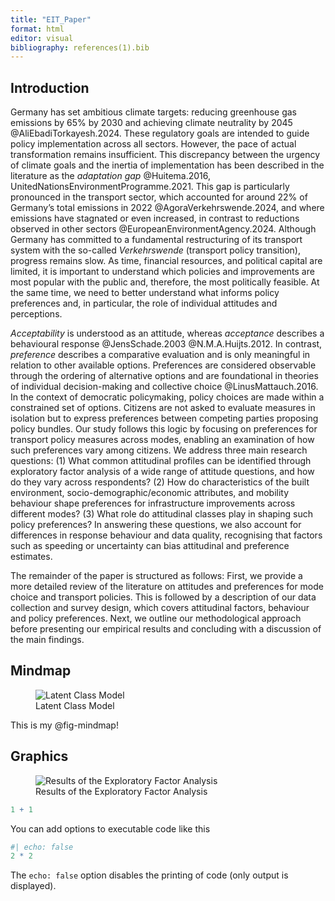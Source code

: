 ```yaml
---
title: "EIT_Paper"
format: html
editor: visual
bibliography: references(1).bib
---
```


## Introduction

Germany has set ambitious climate targets: reducing greenhouse gas emissions by 65% by 2030 and achieving climate neutrality by 2045 @AliEbadiTorkayesh.2024. These regulatory goals are intended to guide policy implementation across all sectors. However, the pace of actual transformation remains insufficient. This discrepancy between the urgency of climate goals and the inertia of implementation has been described in the literature as the *adaptation gap* @Huitema.2016, UnitedNationsEnvironmentProgramme.2021. This gap is particularly pronounced in the transport sector, which accounted for around 22% of Germany’s total emissions in 2022 @AgoraVerkehrswende.2024, and where emissions have stagnated or even increased, in contrast to reductions observed in other sectors @EuropeanEnvironmentAgency.2024. Although Germany has committed to a fundamental restructuring of its transport system with the so-called *Verkehrswende* (transport policy transition), progress remains slow. As time, financial resources, and political capital are limited, it is important to understand which policies and improvements are most popular with the public and, therefore, the most politically feasible. At the same time, we need to better understand what informs policy preferences and, in particular, the role of individual attitudes and perceptions.

*Acceptability* is understood as an attitude, whereas *acceptance* describes a behavioural response @JensSchade.2003 @N.M.A.Huijts.2012. In contrast, *preference* describes a comparative evaluation and is only meaningful in relation to other available options. Preferences are considered observable through the ordering of alternative options and are foundational in theories of individual decision-making and collective choice @LinusMattauch.2016. In the context of democratic policymaking, policy choices are made within a constrained set of options. Citizens are not asked to evaluate measures in isolation but to express preferences between competing parties proposing policy bundles. Our study follows this logic by focusing on preferences for transport policy measures across modes, enabling an examination of how such preferences vary among citizens. We address three main research questions: (1) What common attitudinal profiles can be identified through exploratory factor analysis of a wide range of attitude questions, and how do they vary across respondents? (2) How do characteristics of the built environment, socio-demographic/economic attributes, and mobility behaviour shape preferences for infrastructure improvements across different modes? (3) What role do attitudinal classes play in shaping such policy preferences? In answering these questions, we also account for differences in response behaviour and data quality, recognising that factors such as speeding or uncertainty can bias attitudinal and preference estimates.

The remainder of the paper is structured as follows: First, we provide a more detailed review of the literature on attitudes and preferences for mode choice and transport policies. This is followed by a description of our data collection and survey design, which covers attitudinal factors, behaviour and policy preferences. Next, we outline our methodological approach before presenting our empirical results and concluding with a discussion of the main findings.

## Mindmap

![Latent Class Model](mindmap.PNG){#fig-mindmap}

This is my @fig-mindmap!

## Graphics

![Results of the Exploratory Factor Analysis](images/Parallel_Analysis_F4.png)

```r
1 + 1
```

You can add options to executable code like this

```r
#| echo: false
2 * 2
```

The `echo: false` option disables the printing of code (only output is displayed).

